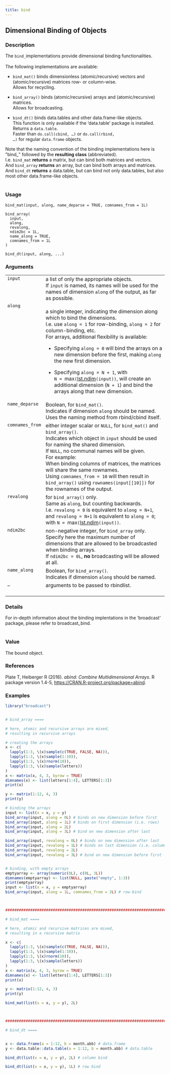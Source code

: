 ```yaml
---
title: bind
---
```

## Dimensional Binding of Objects {.unnumbered}


### Description

The <code>bind_</code>implementations provide dimensional binding functionalities. <br />
<br />
The following implementations are available:


<ul>
<li> <code>bind_mat()</code> binds dimensionless (atomic/recursive) vectors and (atomic/recursive) matrices row- or column-wise. <br />
Allows for recycling.

</li>
<li> <code>bind_array()</code> binds (atomic/recursive) arrays and (atomic/recursive) matrices. <br />
Allows for broadcasting.

</li>
<li> <code>bind_dt()</code> binds data.tables and other data.frame-like objects. <br />
This function is only available if the 'data.table' package is installed. <br />
Returns a <code>data.table</code>. <br />
Faster than <code>do.call(cbind, ...)</code> or <code>do.call(rbind, ...)</code> for regular <code>data.frame</code> objects. <br />

</li></ul>

Note that the naming convention of the binding implementations here is
&quot;bind_&quot; followed by the <b>resulting class</b> (abbreviated). <br />
I.e. <code>bind_mat</code> <b>returns</b> a matrix, but can bind both matrices and vectors. <br />
And <code>bind_array</code> <b>returns</b> an array, but can bind both arrays and matrices. <br />
And <code>bind_dt</code> <b>returns</b> a data.table, but can bind not only data.tables,
but also most other data.frame-like objects. <br /> <br />



### Usage

<pre><code class='language-R'>bind_mat(input, along, name_deparse = TRUE, comnames_from = 1L)

bind_array(
  input,
  along,
  revalong,
  ndim2bc = 1L,
  name_along = TRUE,
  comnames_from = 1L
)

bind_dt(input, along, ...)
</code></pre>


### Arguments

<table>
<tr><td style = "white-space: collapse; font-family: monospace; vertical-align: top"><code id="input">input</code></td>
<td>
a list of only the appropriate objects. <br />
If <code>input</code> is named,
its names will be used for the names of dimension <code>along</code> of the output,
as far as possible.
</td></tr>
<tr><td style = "white-space: collapse; font-family: monospace; vertical-align: top"><code id="along">along</code></td>
<td>
a single integer,
indicating the dimension along which to bind the dimensions. <br />
I.e. use <code>along = 1</code> for row-binding, <code>along = 2</code> for column-binding, etc. <br />
For arrays, additional flexibility is available:


<ul>
<li> Specifying <code>along = 0</code> will bind the arrays on a new dimension before the first,
making <code>along</code> the new first dimension.

</li>
<li> Specifying <code>along = N + 1</code>, with <code style="white-space: pre;">N = </code>max<code>(</code>[lst.ndim](properties.qmd)<code style="white-space: pre;">(input))</code>,
will create an additional dimension (<code>N + 1</code>) and bind the arrays along that new dimension.

</li></ul>
</td></tr>
<tr><td style = "white-space: collapse; font-family: monospace; vertical-align: top"><code id="name_deparse">name_deparse</code></td>
<td>
Boolean, for <code>bind_mat()</code>. <br />
Indicates if dimension <code>along</code> should be named. <br />
Uses the naming method from rbind/cbind itself.
</td></tr>
<tr><td style = "white-space: collapse; font-family: monospace; vertical-align: top"><code id="comnames_from">comnames_from</code></td>
<td>
either integer scalar or <code>NULL</code>,
for <code>bind_mat()</code> and  <code>bind_array()</code>. <br />
Indicates which object in <code>input</code> should be used for naming the shared dimension. <br />
If <code>NULL</code>, no communal names will be given. <br />
For example: <br />
When binding columns of matrices, the matrices will share the same rownames. <br />
Using <code>comnames_from = 10</code> will then result in <code>bind_array()</code> using
<code>rownames(input[[10]])</code> for the rownames of the output.
</td></tr>
<tr><td style = "white-space: collapse; font-family: monospace; vertical-align: top"><code id="revalong">revalong</code></td>
<td>
for <code>bind_array()</code> only. <br />
Same as <code>along</code>, but counting backwards. <br />
I.e. <code>revalong = 0</code> is equivalent to <code>along = N+1</code>, and <code>revalong = N+1</code> is equivalent to <code>along = 0</code>; <br />
with <code style="white-space: pre;">N = </code>max<code>(</code>[lst.ndim](properties.qmd)<code style="white-space: pre;">(input))</code>.
</td></tr>
<tr><td style = "white-space: collapse; font-family: monospace; vertical-align: top"><code id="ndim2bc">ndim2bc</code></td>
<td>
non-negative integer, for <code>bind_array</code> only. <br />
Specify here the maximum number of dimensions that are allowed to be broadcasted when binding arrays. <br />
If <code>ndim2bc = 0L</code>, <b>no</b> broadcasting will be allowed at all.
</td></tr>
<tr><td style = "white-space: collapse; font-family: monospace; vertical-align: top"><code id="name_along">name_along</code></td>
<td>
Boolean, for <code>bind_array()</code>. <br />
Indicates if dimension <code>along</code> should be named.
</td></tr>
<tr><td style = "white-space: collapse; font-family: monospace; vertical-align: top"><code id="...">...</code></td>
<td>
arguments to be passed to rbindlist. <br /> <br />
</td></tr>
</table>


### Details

For in-depth information about the binding implentations in the 'broadcast' package,
please refer to broadcast_bind. <br />
<br />



### Value

The bound object.



### References

Plate T, Heiberger R (2016). <em>abind: Combine Multidimensional Arrays</em>. R package version 1.4-5, <a href="https://CRAN.R-project.org/package=abind">https://CRAN.R-project.org/package=abind</a>.



### Examples
```r
library("broadcast")


# bind_array ====

# here, atomic and recursive arrays are mixed,
# resulting in recursive arrays

# creating the arrays
x <- c(
  lapply(1:3, \(x)sample(c(TRUE, FALSE, NA))),
  lapply(1:3, \(x)sample(1:10)),
  lapply(1:3, \(x)rnorm(10)),
  lapply(1:3, \(x)sample(letters))
)
x <- matrix(x, 4, 3, byrow = TRUE)
dimnames(x) <- list(letters[1:4], LETTERS[1:3])
print(x)

y <- matrix(1:12, 4, 3)
print(y)

# binding the arrays
input <- list(x = x, y = y)
bind_array(input, along = 0L) # binds on new dimension before first
bind_array(input, along = 1L) # binds on first dimension (i.e. rows)
bind_array(input, along = 2L)
bind_array(input, along = 3L) # bind on new dimension after last

bind_array(input, revalong = 0L) # binds on new dimension after last
bind_array(input, revalong = 1L) # binds on last dimension (i.e. columns)
bind_array(input, revalong = 2L)
bind_array(input, revalong = 3L) # bind on new dimension before first


# binding, with empty arrays
emptyarray <- array(numeric(0L), c(0L, 3L))
dimnames(emptyarray) <- list(NULL, paste("empty", 1:3))
print(emptyarray)
input <- list(x = x, y = emptyarray)
bind_array(input, along = 1L, comnames_from = 2L) # row-bind



################################################################################

# bind_mat ====

# here, atomic and recursive matrices are mixed,
# resulting in a recursive matrix

x <- c(
  lapply(1:3, \(x)sample(c(TRUE, FALSE, NA))),
  lapply(1:3, \(x)sample(1:10)),
  lapply(1:3, \(x)rnorm(10)),
  lapply(1:3, \(x)sample(letters))
)
x <- matrix(x, 4, 3, byrow = TRUE)
dimnames(x) <- list(letters[1:4], LETTERS[1:3])
print(x)

y <- matrix(1:12, 4, 3)
print(y)

bind_mat(list(x = x, y = y), 2L)



################################################################################

# bind_dt ====


x <- data.frame(a = 1:12, b = month.abb) # data.frame
y <- data.table::data.table(a = 1:12, b = month.abb) # data.table

bind_dt(list(x = x, y = y), 2L) # column bind

bind_dt(list(x = x, y = y), 1L) # row bind



```

